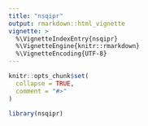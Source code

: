 ```yaml
---
title: "nsqipr"
output: rmarkdown::html_vignette
vignette: >
  %\VignetteIndexEntry{nsqipr}
  %\VignetteEngine{knitr::rmarkdown}
  %\VignetteEncoding{UTF-8}
---
```


```r
knitr::opts_chunk$set(
  collapse = TRUE,
  comment = "#>"
)
```

```r
library(nsqipr)
```
